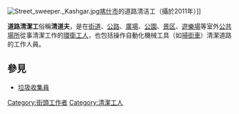{{not|清洁工人}}
{{Redirect|清道夫}}
{{Expand language|en}}
[[File:Street_sweeper._Kashgar.jpg|thumb]][[喀什市|喀什市]]的道路清洁工（攝於2011年）]]

'''道路清潔工'''俗稱'''清道夫'''，是在[[街道|街道]]、[[公路|公路]]、[[廣場|廣場]]、[[公園|公園]]、[[景区|景区]]、[[遊樂場|遊樂場]]等室外[[公共場所|公共場所]]從事清潔工作的[[環衛工人|環衛工人]]，也包括操作自動化機械工具（如[[掃街車|掃街車]]）清潔道路的工作人員。

==參見==
* [[垃圾收集員|垃圾收集員]]

[[Category:街頭工作者|Category:街頭工作者]]
[[Category:清潔工人|Category:清潔工人]]
